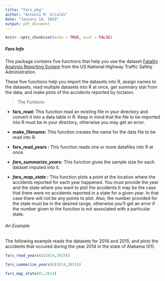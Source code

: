 ---
title: "fars_pkg"
author: "Antonio M. Grialdi"
date: "January 14, 2019"
output: pdf_document
---

```{r setup, include=FALSE}
knitr::opts_chunk$set(echo = TRUE, eval = FALSE)
```

##### Fars Info

 

This package contains five functions that help you use the dataset [Fatality Analysis Reporting System](https://www.nhtsa.gov/Data/Fatality-Analysis-Reporting-System-(FAR)) from the US National Highway Traffic Safety Administration.

 

These five functions help you import the datasets into R, assign names to the datasets, read multiple datasets into R at once, get summary stat from the data, and make plots of the accidents reported by loctaion.   

 

 

> The Funtions

 

* **fars_read:** This function read an existing file in your directory and convert it into a data table in R. Keep in mind that the file to be imported into R must be in your directory, otherwise you may get an error.

 

* **make_filename:** This function creates the name for the data file to be read into R.

 

* **fars_read_years :** This function reads one or more datafiles into R at once.

 

* ***fars_summarize_years:*** This function gives the sample size for each dataset imputed into it.

 

* ***fars_map_state :*** This function plots a point at the location where the accidents reported for each year happened. You must provide the year and the state where you want to plot the accidents.It may be the case that there were no accidents reported in a state for a given year. In that case there will not be any points to plot. Also, the number provided for the state must be in the desired range, otherwise you'll get an error if the number given to the function is not associated with a particular state.

 

 

###### An Example

 

The following example reads the datasets for 2014 and 2015, and plots the accidents that occured during the year 2014 in the state of Alabama (01).

 

```{r}

fars_read_years(c(2014,2015))

fars_summarize_years(c(2014,2015))

fars_map_state(01,2014)

 

```